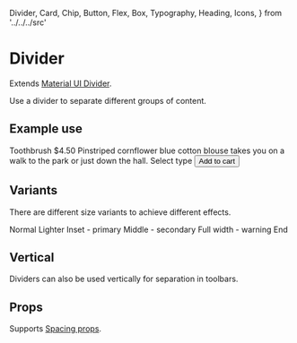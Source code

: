   Divider,
  Card,
  Chip,
  Button,
  Flex,
  Box,
  Typography,
  Heading,
  Icons,
} from '../../../src'

<Meta title="components|Divider" component={Divider} />

# Divider

Extends [Material UI Divider](https://material-ui.com/components/dividers/).

Use a divider to separate different groups of content.

<Preview>
  <Story name="default">
    <Divider />
  </Story>
</Preview>

## Example use

<Preview>
  <Story name="card">
    <Box width={300}>
      <Card p={2}>
        <Flex mb={2} flexDirection="column">
          <Flex alignItems="baseline">
            <Box flexGrow={1}>
              <Heading.h4 gutterBottom={true}>Toothbrush</Heading.h4>
            </Box>
            <Box>
              <Heading.h6 gutterBottom>$4.50</Heading.h6>
            </Box>
          </Flex>
          <Paragraph color="textSecondary" light={true}>
            Pinstriped cornflower blue cotton blouse takes you on a walk to the
            park or just down the hall.
          </Paragraph>
        </Flex>
        <Divider variant="middle" />
        <Flex mt={2} mb={2} flexDirection="column">
          <Typography gutterBottom={true}>Select type</Typography>
          <Flex>
            <Chip clickable={false} m={1} color="primary" label="Soft" />
            <Chip clickable={true} m={1} label="Medium" />
            <Chip clickable={true} m={1} label="Hard" />
          </Flex>
        </Flex>
        <Box>
          <Button variant="text" color="primary">
            Add to cart
          </Button>
        </Box>
      </Card>
    </Box>
  </Story>
</Preview>

## Variants

There are different size variants to achieve different effects.

<Preview>
  <Story name="variants">
    <Flex flexDirection="column">
      <Typography>Normal</Typography>
      <Divider />
      <Typography>Lighter</Typography>
      <Divider light={true} />
      <Typography>Inset - primary</Typography>
      <Divider variant="inset" color="primary.main" />
      <Typography>Middle - secondary</Typography>
      <Divider variant="middle" color="secondary.main" />
      <Typography>Full width - warning</Typography>
      <Divider variant="fullWidth" color="warning.main" />
      <Typography>End</Typography>
    </Flex>
  </Story>
</Preview>

## Vertical

Dividers can also be used vertically for separation in toolbars.

<Preview>
  <Story name="vertical">
    <Flex
      width="fit-content"
      border="1px solid lightgrey"
      borderRadius="shape.borderRadius"
      color="text.secondary"
      bgcolor="background.paper"
    >
      <Flex m={2}>
        <Icons.FormatAlignLeft />
      </Flex>
      <Flex m={2}>
        <Icons.FormatAlignCenter />
      </Flex>
      <Flex m={2}>
        <Icons.FormatAlignRight />
      </Flex>
      <Divider mx={1} orientation="vertical" />
      <Flex m={2}>
        <Icons.FormatBold />
      </Flex>
      <Flex m={2}>
        <Icons.FormatItalic />
      </Flex>
      <Flex m={2}>
        <Icons.FormatUnderlined />
      </Flex>
    </Flex>
  </Story>
</Preview>

## Props

Supports [Spacing props](/components/?path=/docs/design-system-positioning--page).

<Props of={DividerDocs} />
